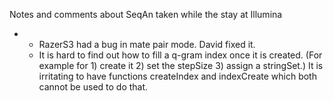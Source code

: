 
Notes and comments about SeqAn taken while the stay at Illumina

**RazerS3  had a bug in mate pair mode. David fixed it.
**It is hard to find out how to fill a q-gram index once it is created. (For example for 1) create it 2) set the stepSize 3) assign a stringSet.)  It is irritating to have functions createIndex and indexCreate which both cannot be used to do that.





{{TracNotice|{{PAGENAME}}}}